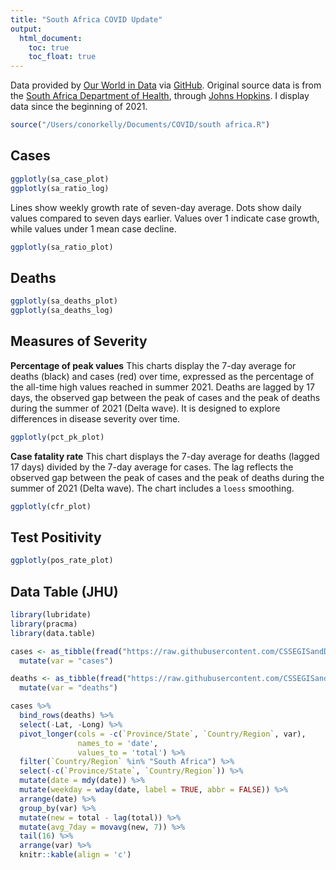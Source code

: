 ```yaml
---
title: "South Africa COVID Update"
output: 
  html_document:
    toc: true
    toc_float: true
---
```


Data provided by [Our World in Data](https://ourworldindata.org/) via [GitHub](https://github.com/owid/covid-19-data/tree/master/public/data). Original source data is from the [South Africa Department of Health](https://sacoronavirus.co.za/), through [Johns Hopkins](https://github.com/CSSEGISandData/COVID-19). I display data since the beginning of 2021.

```r
source("/Users/conorkelly/Documents/COVID/south africa.R")
```
## Cases

```r
ggplotly(sa_case_plot)
ggplotly(sa_ratio_log)

```

Lines show weekly growth rate of seven-day average. Dots show daily values compared to seven days earlier. Values over 1 indicate case growth, while values under 1 mean case decline.

```r

ggplotly(sa_ratio_plot)
```

## Deaths

```r
ggplotly(sa_deaths_plot)
ggplotly(sa_deaths_log)
```

## Measures of Severity

**Percentage of peak values**
This charts display the 7-day average for deaths (black) and cases (red) over time, expressed as the percentage of the all-time high values reached in summer 2021. Deaths are lagged by 17 days, the observed gap between the peak of cases and the peak of deaths during the summer of 2021 (Delta wave). It is designed to explore differences in disease severity over time.

```r
ggplotly(pct_pk_plot)
```

**Case fatality rate**
This chart displays the 7-day average for deaths (lagged 17 days) divided by the 7-day average for cases. The lag reflects the observed gap between the peak of cases and the peak of deaths during the summer of 2021 (Delta wave). The chart includes a `loess` smoothing. 


```r
ggplotly(cfr_plot)
```

## Test Positivity 

```r
ggplotly(pos_rate_plot)

```

## Data Table (JHU)

```r
library(lubridate)
library(pracma)
library(data.table)

cases <- as_tibble(fread("https://raw.githubusercontent.com/CSSEGISandData/COVID-19/master/csse_covid_19_data/csse_covid_19_time_series/time_series_covid19_confirmed_global.csv")) %>%
  mutate(var = "cases")

deaths <- as_tibble(fread("https://raw.githubusercontent.com/CSSEGISandData/COVID-19/master/csse_covid_19_data/csse_covid_19_time_series/time_series_covid19_deaths_global.csv")) %>%
  mutate(var = "deaths")

cases %>%
  bind_rows(deaths) %>%
  select(-Lat, -Long) %>%
  pivot_longer(cols = -c(`Province/State`, `Country/Region`, var),
               names_to = 'date',
               values_to = 'total') %>%
  filter(`Country/Region` %in% "South Africa") %>%
  select(-c(`Province/State`, `Country/Region`)) %>%
  mutate(date = mdy(date)) %>%
  mutate(weekday = wday(date, label = TRUE, abbr = FALSE)) %>%
  arrange(date) %>%
  group_by(var) %>%
  mutate(new = total - lag(total)) %>%
  mutate(avg_7day = movavg(new, 7)) %>%
  tail(16) %>%
  arrange(var) %>%
  knitr::kable(align = 'c')
  
```

